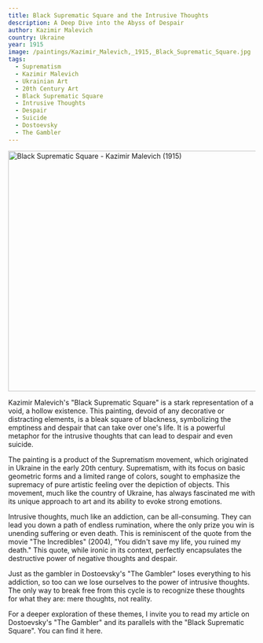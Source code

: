 ```yaml
---
title: Black Suprematic Square and the Intrusive Thoughts
description: A Deep Dive into the Abyss of Despair
author: Kazimir Malevich
country: Ukraine
year: 1915
image: /paintings/Kazimir_Malevich,_1915,_Black_Suprematic_Square.jpg
tags:
  - Suprematism
  - Kazimir Malevich
  - Ukrainian Art
  - 20th Century Art
  - Black Suprematic Square
  - Intrusive Thoughts
  - Despair
  - Suicide
  - Dostoevsky
  - The Gambler
---
```


<Image className="w-full" width="1080" height="489" src="/paintings/Kazimir_Malevich,_1915,_Black_Suprematic_Square.jpg"
       alt="Black Suprematic Square - Kazimir Malevich (1915)"
       caption="Black Suprematic Square - Kazimir Malevich (1915)"/>

Kazimir Malevich's "Black Suprematic Square" is a stark representation of a void, a hollow existence. This painting, devoid of any decorative or distracting elements, is a bleak square of blackness, symbolizing the emptiness and despair that can take over one's life. It is a powerful metaphor for the intrusive thoughts that can lead to despair and even suicide.

The painting is a product of the Suprematism movement, which originated in Ukraine in the early 20th century. Suprematism, with its focus on basic geometric forms and a limited range of colors, sought to emphasize the supremacy of pure artistic feeling over the depiction of objects. This movement, much like the country of Ukraine, has always fascinated me with its unique approach to art and its ability to evoke strong emotions.

Intrusive thoughts, much like an addiction, can be all-consuming. They can lead you down a path of endless rumination, where the only prize you win is unending suffering or even death. This is reminiscent of the quote from the movie "The Incredibles" (2004), "You didn't save my life, you ruined my death." This quote, while ironic in its context, perfectly encapsulates the destructive power of negative thoughts and despair.

Just as the gambler in Dostoevsky's "The Gambler" loses everything to his addiction, so too can we lose ourselves to the power of intrusive thoughts. The only way to break free from this cycle is to recognize these thoughts for what they are: mere thoughts, not reality.

For a deeper exploration of these themes, I invite you to read my article on Dostoevsky's "The Gambler" and its parallels with the "Black Suprematic Square". You can find it <Link href="/posts/the-gambler-and-the-black-square">here</Link>.
